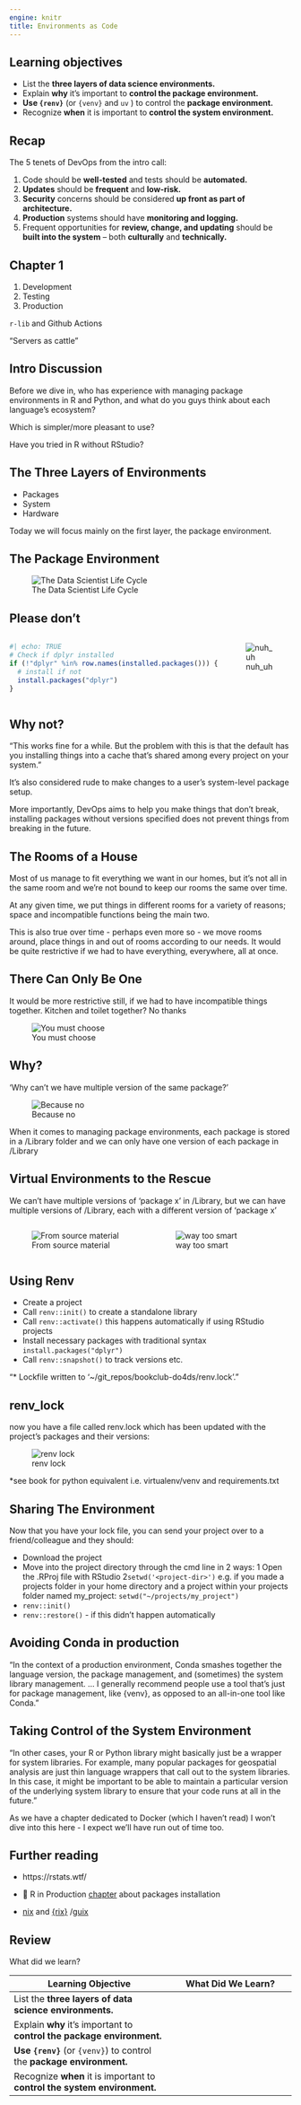 ```yaml
---
engine: knitr
title: Environments as Code
---
```


## Learning objectives

-   List the **three layers of data science environments.**
-   Explain **why** it's important to **control the package
    environment.**
-   **Use `{renv}`** (or `{venv}` and `uv` ) to control the **package
    environment.**
-   Recognize **when** it is important to **control the system
    environment.**

## Recap

The 5 tenets of DevOps from the intro call:

1.  Code should be **well-tested** and tests should be **automated.**
2.  **Updates** should be **frequent** and **low-risk.**
3.  **Security** concerns should be considered **up front as part of
    architecture.**
4.  **Production** systems should have **monitoring and logging.**
5.  Frequent opportunities for **review, change, and updating** should
    be **built into the system** -- both **culturally** and
    **technically.**


## Chapter 1

1.  Development
2.  Testing
3.  Production

`r-lib` and Github Actions

"Servers as cattle"

## Intro Discussion

Before we dive in, who has experience with managing package environments
in R and Python, and what do you guys think about each language's
ecosystem?

Which is simpler/more pleasant to use?

Have you tried in R without RStudio?

## The Three Layers of Environments

- Packages
- System
- Hardware

Today we will focus mainly on the first layer, the package environment.

## The Package Environment

![The Data Scientist Life Cycle](images/galaxy_package.jpeg)

## Please don't

::: {style="display: grid; grid-template-columns: 1fr 1fr; grid-column-gap: 10px;"}
<div>

```r
#| echo: TRUE
# Check if dplyr installed
if (!"dplyr" %in% row.names(installed.packages())) {
  # install if not
  install.packages("dplyr")
}
```

</div>

<div>

![nuh_uh](images/we_dont_do_that_here.jpeg)

</div>
:::


## Why not?

"This works fine for a while. But the problem with this is that the default has you installing things into a cache that’s shared among every project on your system."

It's also considered rude to make changes to a user's system-level package setup.

More importantly, DevOps aims to help you make things that don't break,
installing packages without versions specified does not prevent things
from breaking in the future.

## The Rooms of a House

Most of us manage to fit everything we want in our homes, but it's not
all in the same room and we're not bound to keep our rooms the same over
time.

At any given time, we put things in different rooms for a variety of
reasons; space and incompatible functions being the main two.

This is also true over time - perhaps even more so - we move rooms
around, place things in and out of rooms according to our needs. It
would be quite restrictive if we had to have everything, everywhere, all
at once.

## There Can Only Be One

It would be more restrictive still, if we had to have incompatible
things together. Kitchen and toilet together? No thanks

![You must choose](images/one_and_only_one.jpeg)

## Why?

'Why can't we have multiple version of the same package?'

![Because no](images/because_no.png)

When it comes to managing package environments, each package is stored
in a /Library folder and we can only have one version of each package in
/Library

## Virtual Environments to the Rescue

We can't have multiple versions of 'package x' in /Library, but we can have multiple versions of /Library, each with a different version of 'package x'

::: {style="display: grid; grid-template-columns: 1fr 1fr; grid-column-gap: 10px;"}
<div>

![From source material](images/multiple_libraries.png)

</div>

<div>

![way too smart](images/way_too_smart.jpeg)

</div>
:::

## Using Renv

-   Create a project
-   Call `renv::init()` to create a standalone library
-   Call `renv::activate()` this happens automatically if using RStudio
    projects
-   Install necessary packages with traditional syntax
    `install.packages("dplyr")`
-   Call `renv::snapshot()` to track versions etc.

"\* Lockfile written to '\~/git_repos/bookclub-do4ds/renv.lock'."


## renv_lock 

now you have a file called renv.lock which has been updated with the project's packages and their versions:

![renv lock](images/renv_lock.png)

*see book for python equivalent i.e. virtualenv/venv and requirements.txt

##  Sharing The Environment

Now that you have your lock file, you can send your project over to a friend/colleague and they should:

- Download the project
- Move into the project directory through the cmd line in 2 ways:
  1 Open the .RProj file with RStudio
  2`setwd('<project-dir>')` e.g. if you made a projects folder in your home directory and a project within your projects folder named my_project: `setwd("~/projects/my_project")`
- `renv::init()`
- `renv::restore()` - if this didn't happen automatically
 
## Avoiding Conda in production

"In the context of a production environment, Conda smashes together the language version, the package management, and (sometimes) the system library management. ... I generally recommend people use a tool that’s just for package management, like {venv}, as opposed to an all-in-one tool like Conda."

## Taking Control of the System Environment

"In other cases, your R or Python library might basically just be a wrapper for system libraries. For example, many popular packages for geospatial analysis are just thin language wrappers that call out to the system libraries. In this case, it might be important to be able to maintain a particular version of the underlying system library to ensure that your code runs at all in the future."

As we have a chapter dedicated to Docker (which I haven't read) I won't dive into this here - I expect we'll have run out of time too.

## Further reading

- https://rstats.wtf/

- 👷 R in Production [chapter](https://r-in-production.org/packages.html) about packages installation  

- [nix](https://nixos.org/) and [{rix}](https://docs.ropensci.org/rix/) /[guix](https://guix.gnu.org/)

## Review

What did we learn?

| Learning Objective                                                        | What Did We Learn?                                    |
|-----------------------------------------|-------------------------------|
| List the **three layers of data science environments.**                   | |
| Explain **why** it's important to **control the package environment.**    |  |
| **Use `{renv}`** (or `{venv}`) to control the **package environment.**    |  |
| Recognize **when** it is important to **control the system environment.** |  |
